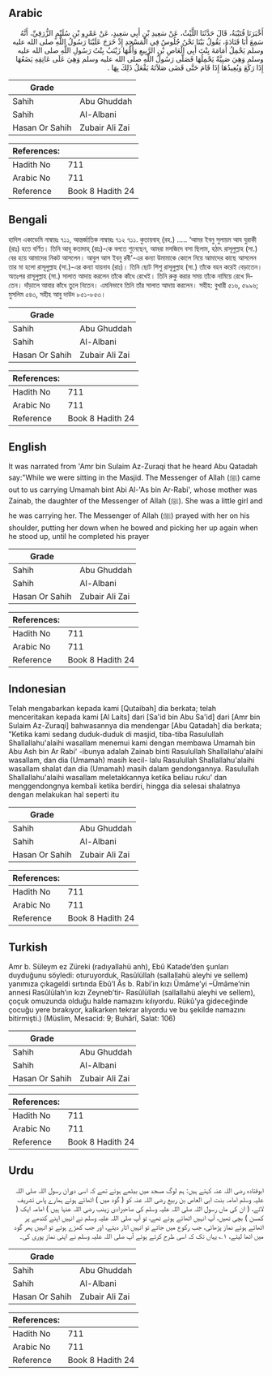 ## Arabic


<div dir="rtl" lang="ar" style={{fontSize:'larger',backgroundColor:'#f8f9fa',padding:20}}>
أَخْبَرَنَا قُتَيْبَةُ، قَالَ حَدَّثَنَا اللَّيْثُ، عَنْ سَعِيدِ بْنِ أَبِي سَعِيدٍ، عَنْ عَمْرِو بْنِ سُلَيْمٍ الزُّرَقِيِّ، أَنَّهُ سَمِعَ أَبَا قَتَادَةَ، يَقُولُ بَيْنَا نَحْنُ جُلُوسٌ فِي الْمَسْجِدِ إِذْ خَرَجَ عَلَيْنَا رَسُولُ اللَّهِ صلى الله عليه وسلم يَحْمِلُ أُمَامَةَ بِنْتَ أَبِي الْعَاصِ بْنِ الرَّبِيعِ وَأُمُّهَا زَيْنَبُ بِنْتُ رَسُولِ اللَّهِ صلى الله عليه وسلم وَهِيَ صَبِيَّةٌ يَحْمِلُهَا فَصَلَّى رَسُولُ اللَّهِ صلى الله عليه وسلم وَهِيَ عَلَى عَاتِقِهِ يَضَعُهَا إِذَا رَكَعَ وَيُعِيدُهَا إِذَا قَامَ حَتَّى قَضَى صَلاَتَهُ يَفْعَلُ ذَلِكَ بِهَا ‏.‏
</div>
<div style={{backgroundColor:'#f8f9fa',padding:20, marginBottom: 10}}><table> <thead> <tr> <th>Grade</th> <th></th> </tr> </thead> <tbody> <tr><td>Sahih</td><td>Abu Ghuddah</td></tr><tr><td>Sahih</td><td>Al-Albani</td></tr><tr><td>Hasan Or Sahih</td><td>Zubair Ali Zai</td></tr></tbody></table><table> <thead> <tr> <th>References:</th> <th></th> </tr> </thead> <tbody><tr><td>Hadith No</td><td>711</td></tr><tr><td>Arabic No</td><td>711</td></tr><tr><td>Reference</td><td>Book 8 Hadith 24</td></tr></tbody></table></div>

## Bengali


<div dir="ltr" lang="bn" style={{fontSize:'larger',backgroundColor:'#f8f9fa',padding:20}}>
হাদিস একাডেমি নাম্বারঃ ৭১১, আন্তর্জাতিক নাম্বারঃ ৭১২ ৭১১. কুতায়বাহ্ (রহ.) ..... ‘আমর ইবনু সুলায়ম আয যুরাকী (রাঃ) হতে বর্ণিত। তিনি আবূ কতাদাহ্ (রাঃ)-কে বলতে শুনেছেন, আমরা মসজিদে বসা ছিলাম, হঠাৎ রাসূলুল্লাহ (সা.) বের হয়ে আমাদের নিকট আসলেন। আবুল আস ইবনু রবী'-এর কন্যা উমামাকে কোলে নিয়ে আমাদের কাছে আসলেন তার মা হলো রাসূলুল্লাহ (সা.)-এর কন্যা যায়নাব (রাঃ)। তিনি ছোট শিশু রাসূলুল্লাহ (সা.) তাঁকে বহন করেই বেড়াতেন। অতঃপর রাসূলুল্লাহ (সা.) সালাত আদায় করলেন তাঁকে কাঁধে রেখেই। তিনি রুকু করার সময় তাঁকে নামিয়ে রেখে দিতেন। দাঁড়ালে আবার কাঁধে তুলে নিতেন। এমনিভাবে তিনি তাঁর সালাত আদায় করলেন। সহীহ: বুখারী ৫১৬, ৫৯৯৬; মুসলিম ৫৪৩, সহীহ আবু দাউদ ৮৫১-৮৫৩।
</div>
<div style={{backgroundColor:'#f8f9fa',padding:20, marginBottom: 10}}><table> <thead> <tr> <th>Grade</th> <th></th> </tr> </thead> <tbody> <tr><td>Sahih</td><td>Abu Ghuddah</td></tr><tr><td>Sahih</td><td>Al-Albani</td></tr><tr><td>Hasan Or Sahih</td><td>Zubair Ali Zai</td></tr></tbody></table><table> <thead> <tr> <th>References:</th> <th></th> </tr> </thead> <tbody><tr><td>Hadith No</td><td>711</td></tr><tr><td>Arabic No</td><td>711</td></tr><tr><td>Reference</td><td>Book 8 Hadith 24</td></tr></tbody></table></div>

## English


<div dir="ltr" lang="en" style={{fontSize:'larger',backgroundColor:'#f8f9fa',padding:20}}>
It was narrated from 'Amr bin Sulaim Az-Zuraqi that he heard Abu Qatadah say:"While we were sitting in the Masjid. The Messenger of Allah (ﷺ) came out to us carrying Umamah bint Abi Al-'As bin Ar-Rabi', whose mother was Zainab, the daughter of the Messenger of Allah (ﷺ). She was a little girl and he was carrying her. The Messenger of Allah (ﷺ) prayed with her on his shoulder, putting her down when he bowed and picking her up again when he stood up, until he completed his prayer
</div>
<div style={{backgroundColor:'#f8f9fa',padding:20, marginBottom: 10}}><table> <thead> <tr> <th>Grade</th> <th></th> </tr> </thead> <tbody> <tr><td>Sahih</td><td>Abu Ghuddah</td></tr><tr><td>Sahih</td><td>Al-Albani</td></tr><tr><td>Hasan Or Sahih</td><td>Zubair Ali Zai</td></tr></tbody></table><table> <thead> <tr> <th>References:</th> <th></th> </tr> </thead> <tbody><tr><td>Hadith No</td><td>711</td></tr><tr><td>Arabic No</td><td>711</td></tr><tr><td>Reference</td><td>Book 8 Hadith 24</td></tr></tbody></table></div>

## Indonesian


<div dir="ltr" lang="id" style={{fontSize:'larger',backgroundColor:'#f8f9fa',padding:20}}>
Telah mengabarkan kepada kami [Qutaibah] dia berkata; telah menceritakan kepada kami [Al Laits] dari [Sa'id bin Abu Sa'id] dari [Amr bin Sulaim Az-Zuraqi] bahwasannya dia mendengar [Abu Qatadah] dia berkata; "Ketika kami sedang duduk-duduk di masjid, tiba-tiba Rasulullah Shallallahu'alaihi wasallam menemui kami dengan membawa Umamah bin Abu Ash bin Ar Rabi' -ibunya adalah Zainab binti Rasulullah Shallallahu'alaihi wasallam, dan dia (Umamah) masih kecil- lalu Rasulullah Shallallahu'alaihi wasallam shalat dan dia (Umamah) masih dalam gendongannya. Rasulullah Shallallahu'alaihi wasallam meletakkannya ketika beliau ruku' dan menggendongnya kembali ketika berdiri, hingga dia selesai shalatnya dengan melakukan hal seperti itu
</div>
<div style={{backgroundColor:'#f8f9fa',padding:20, marginBottom: 10}}><table> <thead> <tr> <th>Grade</th> <th></th> </tr> </thead> <tbody> <tr><td>Sahih</td><td>Abu Ghuddah</td></tr><tr><td>Sahih</td><td>Al-Albani</td></tr><tr><td>Hasan Or Sahih</td><td>Zubair Ali Zai</td></tr></tbody></table><table> <thead> <tr> <th>References:</th> <th></th> </tr> </thead> <tbody><tr><td>Hadith No</td><td>711</td></tr><tr><td>Arabic No</td><td>711</td></tr><tr><td>Reference</td><td>Book 8 Hadith 24</td></tr></tbody></table></div>

## Turkish


<div dir="ltr" lang="tr" style={{fontSize:'larger',backgroundColor:'#f8f9fa',padding:20}}>
Amr b. Süleym ez Züreki (radıyallahü anh), Ebû Katade’den şunları duyduğunu söyledi: oturuyorduk, Rasûlüllah (sallallahü aleyhi ve sellem) yanımıza çıkageldi sırtında Ebû’l Âs b. Rabi’in kızı Ümâme’yi –Ümâme’nin annesi Rasûlülah’ın kızı Zeyneb’tir- Rasûlüllah (sallallahü aleyhi ve sellem), çoçuk omuzunda olduğu halde namazını kılıyordu. Rükû’ya gideceğinde çocuğu yere bırakıyor, kalkarken tekrar alıyordu ve bu şekilde namazını bitirmişti.) (Müslim, Mesacid: 9; Buhârî, Salat: 106)
</div>
<div style={{backgroundColor:'#f8f9fa',padding:20, marginBottom: 10}}><table> <thead> <tr> <th>Grade</th> <th></th> </tr> </thead> <tbody> <tr><td>Sahih</td><td>Abu Ghuddah</td></tr><tr><td>Sahih</td><td>Al-Albani</td></tr><tr><td>Hasan Or Sahih</td><td>Zubair Ali Zai</td></tr></tbody></table><table> <thead> <tr> <th>References:</th> <th></th> </tr> </thead> <tbody><tr><td>Hadith No</td><td>711</td></tr><tr><td>Arabic No</td><td>711</td></tr><tr><td>Reference</td><td>Book 8 Hadith 24</td></tr></tbody></table></div>

## Urdu


<div dir="rtl" lang="ur" style={{fontSize:'larger',backgroundColor:'#f8f9fa',padding:20}}>
ابوقتادہ رضی اللہ عنہ کہتے ہیں: ہم لوگ مسجد میں بیٹھے ہوئے تھے کہ اسی دوران رسول اللہ صلی اللہ علیہ وسلم امامہ بنت ابی العاص بن ربیع رضی اللہ عنہ کو ( گود میں ) اٹھائے ہوئے ہمارے پاس تشریف لائے، ( ان کی ماں رسول اللہ صلی اللہ علیہ وسلم کی صاحبزادی زینب رضی اللہ عنہا ہیں ) امامہ ایک ( کمسن ) بچی تھیں، آپ انہیں اٹھائے ہوئے تھے، تو آپ صلی اللہ علیہ وسلم نے انہیں اپنے کندھے پر اٹھائے ہوئے نماز پڑھائی، جب رکوع میں جاتے تو انہیں اتار دیتے، اور جب کھڑے ہوتے تو انہیں پھر گود میں اٹھا لیتے، ۱؎ یہاں تک کہ اسی طرح کرتے ہوئے آپ صلی اللہ علیہ وسلم نے اپنی نماز پوری کی۔
</div>
<div style={{backgroundColor:'#f8f9fa',padding:20, marginBottom: 10}}><table> <thead> <tr> <th>Grade</th> <th></th> </tr> </thead> <tbody> <tr><td>Sahih</td><td>Abu Ghuddah</td></tr><tr><td>Sahih</td><td>Al-Albani</td></tr><tr><td>Hasan Or Sahih</td><td>Zubair Ali Zai</td></tr></tbody></table><table> <thead> <tr> <th>References:</th> <th></th> </tr> </thead> <tbody><tr><td>Hadith No</td><td>711</td></tr><tr><td>Arabic No</td><td>711</td></tr><tr><td>Reference</td><td>Book 8 Hadith 24</td></tr></tbody></table></div>